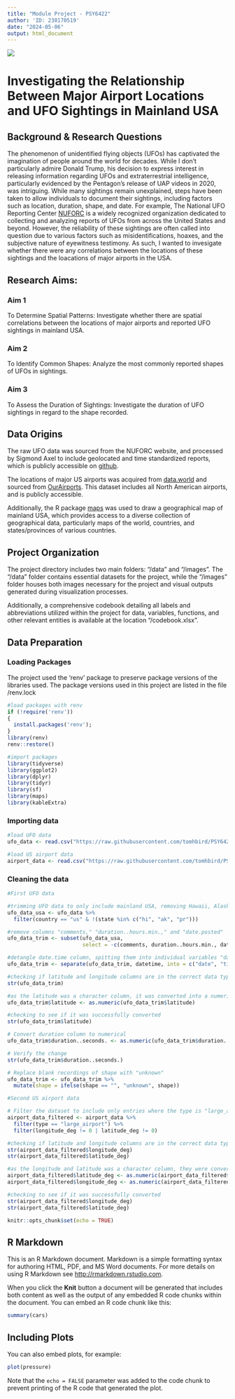 ```yaml
---
title: "Module Project - PSY6422"
author: 'ID: 230170519'
date: "2024-05-06"
output: html_document
---
```


![](/Users/tom/Desktop/R Studio Project/PSY6422_UFO_sightings/Images/UFO_Image.jpeg)



# **Investigating the Relationship Between Major Airport Locations and UFO Sightings in Mainland USA**


## Background & Research Questions

The phenomenon of unidentified flying objects (UFOs) has captivated the imagination of people around the world for decades. While I don't particularly admire Donald Trump, his decision to express interest in releasing information regarding UFOs and extraterrestrial intelligence, particularly evidenced by the Pentagon's release of UAP videos in 2020, was intriguing. While many sightings remain unexplained, steps have been taken to allow individuals to document their sightings, including factors such as location, duration, shape, and date. For example, The National UFO Reporting Center [NUFORC](https://nuforc.org/) is a widely recognized organization dedicated to collecting and analyzing reports of UFOs from across the United States and beyond. However, the reliability of these sightings are often called into question due to various factors such as misidentifications, hoaxes, and the subjective nature of eyewitness testimony. As such, I wanted to invesigate whether there were any correlations between the locations of these sightings and the loacations of major airports in the USA.

## Research Aims:
### Aim 1
To Determine Spatial Patterns: Investigate whether there are spatial correlations between the locations of major airports and reported UFO sightings in mainland USA.

### Aim 2
To Identify Common Shapes: Analyze the most commonly reported shapes of UFOs in sightings.

### Aim 3
To Assess the Duration of Sightings: Investigate the duration of UFO sightings in regard to the shape recorded.

## Data Origins
The raw UFO data was sourced from the NUFORC website, and processed by Sigmond Axel to include geolocated and time standardized reports, which is publicly accessible on [github](https://github.com/planetsig/ufo-reports).

The locations of major US airports was acquired from [data.world](https://data.world/ourairports/989444cc-447b-4030-a866-57fcd6c2d3ee) and sourced from [OurAirports](https://ourairports.com/countries/US/airports.html). This dataset includes all North American airports, and is publicly accessible. 

Additionally, the R package [maps](https://cran.r-project.org/web/packages/maps/index.html) was used to draw a geographical map of mainland USA, which provides access to a diverse collection of geographical data, particularly maps of the world, countries, and states/provinces of various countries.

## Project Organization
The project directory includes two main folders: "/data" and "/images". The "/data" folder contains essential datasets for the project, while the "/images" folder houses both images necessary for the project and visual outputs generated during visualization processes.

Additionally, a comprehensive codebook detailing all labels and abbreviations utilized within the project for data, variables, functions, and other relevant entities is available at the location "/codebook.xlsx". 

## **Data Preparation**
### Loading Packages
The project used the 'renv' package to preserve package versions of the libraries used. The package versions used in this project are listed in the file /renv.lock

```r
#load packages with renv
if (!require('renv')) 
{
  install.packages('renv');
}
library(renv)
renv::restore()

#import packages
library(tidyverse)
library(ggplot2)
library(dplyr)
library(tidyr)
library(sf)
library(maps)
library(kableExtra)
```

### Importing data
```r
#load UFO data
ufo_data <- read.csv("https://raw.githubusercontent.com/tomhbird/PSY6422_UFO_SIGHTINGS/main/Raw/complete.csv")

#load US airport data
airport_data <- read.csv("https://raw.githubusercontent.com/tomhbird/PSY6422_UFO_SIGHTINGS/main/Raw/list-of-airports-in-united-states-of-america-hxl-tags-1.csv")
```

### Cleaning the data 
```r
#First UFO data

#trimming UFO data to only include mainland USA, removing Hawaii, Alaska, and Puerto Rico
ufo_data_usa <- ufo_data %>%
  filter(country == "us" & !(state %in% c("hi", "ak", "pr")))

#remove columns "comments," "duration..hours.min.," and "date.posted"
ufo_data_trim <- subset(ufo_data_usa, 
                        select = -c(comments, duration..hours.min., date.posted))

#detangle date.time column, spitting them into individual variables "date" and "time"
ufo_data_trim <- separate(ufo_data_trim, datetime, into = c("date", "time"), sep = " ")

#checking if latitude and longitude columns are in the correct data type
str(ufo_data_trim)

#as the latitude was a character column, it was converted into a numeric column 
ufo_data_trim$latitude <- as.numeric(ufo_data_trim$latitude)

#checking to see if it was successfully converted
str(ufo_data_trim$latitude)

# Convert duration column to numerical
ufo_data_trim$duration..seconds. <- as.numeric(ufo_data_trim$duration..seconds.)

# Verify the change
str(ufo_data_trim$duration..seconds.)

# Replace blank recordings of shape with "unknown"
ufo_data_trim <- ufo_data_trim %>%
  mutate(shape = ifelse(shape == "", "unknown", shape))

```

```r
#Second US airport data

# Filter the dataset to include only entries where the type is "large_airport" and remove rows where both longitude and latitude are 0
airport_data_filtered <- airport_data %>%
  filter(type == "large_airport") %>%
  filter(longitude_deg != 0 | latitude_deg != 0)

#checking if latitude and longitude columns are in the correct data type
str(airport_data_filtered$longitude_deg)
str(airport_data_filtered$latitude_deg)

#as the longitude and latitude was a character column, they were converted into a numeric column 
airport_data_filtered$latitude_deg <- as.numeric(airport_data_filtered$latitude_deg)
airport_data_filtered$longitude_deg <- as.numeric(airport_data_filtered$longitude_deg)

#checking to see if it was successfully converted
str(airport_data_filtered$longitude_deg)
str(airport_data_filtered$latitude_deg)

```








```r
knitr::opts_chunk$set(echo = TRUE)
```

## R Markdown

This is an R Markdown document. Markdown is a simple formatting syntax for authoring HTML, PDF, and MS Word documents. For more details on using R Markdown see <http://rmarkdown.rstudio.com>.

When you click the **Knit** button a document will be generated that includes both content as well as the output of any embedded R code chunks within the document. You can embed an R code chunk like this:

```r
summary(cars)
```

## Including Plots

You can also embed plots, for example:

```r
plot(pressure)
```

Note that the `echo = FALSE` parameter was added to the code chunk to prevent printing of the R code that generated the plot.
